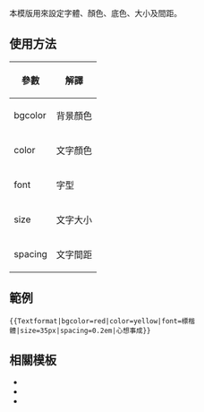 本模版用來設定字體、顏色、底色、大小及間距。

== 使用方法 ==
{| class="wikitable"
! 參數 !! 解譯
|-
|bgcolor||背景顏色
|-
|color||文字顏色
|-
|font||字型
|-
|size||文字大小
|-
|spacing||文字間距
|}

== 範例 ==
<pre>{{Textformat|bgcolor=red|color=yellow|font=標楷體|size=35px|spacing=0.2em|心想事成}}</pre>

{{Textformat|bgcolor=red|color=yellow|font=標楷體|size=35px|spacing=0.2em|心想事成}}

==相關模板==
*{{Tl|Font}}
*{{Tl|Textformat/link}}
*{{Tl|Textformat/link-custom}}